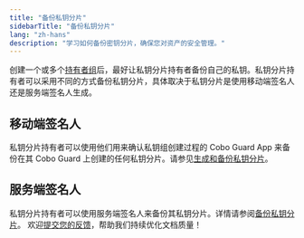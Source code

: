 ```yaml
---
title: "备份私钥分片"
sidebarTitle: "备份私钥分片"
lang: "zh-hans"
description: "学习如何备份密钥分片，确保您对资产的安全管理。"
---
```


创建一个或多个[持有者组](/cn/portal/mpc-wallets/ocw/holder-group-overview)后，最好让私钥分片持有者备份自己的私钥。私钥分片持有者可以采用不同的方式备份私钥分片，具体取决于私钥分片是使用移动端签名人还是服务端签名人生成。

## 移动端签名人
私钥分片持有者可以使用他们用来确认私钥组创建过程的 Cobo Guard App 来备份在其 Cobo Guard 上创建的任何私钥分片。请参见[生成和备份私钥分片](/cn/guard/generate-and-back-up-key-shares)。

## 服务端签名人
私钥分片持有者可以使用服务端签名人来备份其私钥分片。详情请参阅[备份私钥分片](https://www.cobo.com/developers/v2/guides/mpc-wallets/server-co-signer/key-shares-backup)。
<Tip>欢迎[提交您的反馈](https://forms.zohopublic.com/cobo/form/DocumentFeedbackForm/formperma/QvLOhxJv1_JMsJ-1dleZ8Itb_7rzN-LtgvsDdxosoVI?referrername=manuals)，帮助我们持续优化文档质量！</Tip>